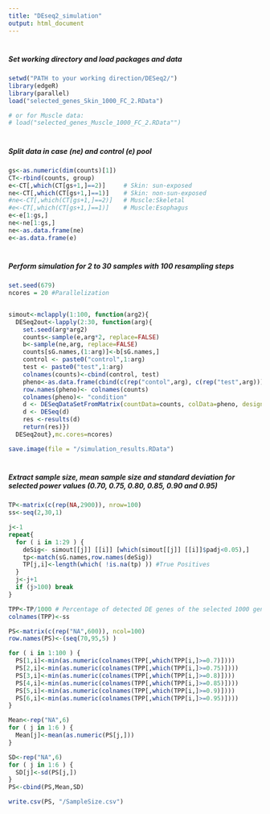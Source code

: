 ---
title: "DEseq2_simulation"
output: html_document
---
#
#
##### Set working directory and load packages and data
```{r, echo=TRUE, results = "asis", warning = FALSE, message = FALSE, eval=FALSE} 
setwd("PATH to your working direction/DESeq2/")
library(edgeR)
library(parallel)
load("selected_genes_Skin_1000_FC_2.RData")

# or for Muscle data:
# load("selected_genes_Muscle_1000_FC_2.RData"")
```

#
##### Split data in case (ne) and control (e) pool
```{r, echo=TRUE, results = "asis", warning = FALSE, message = FALSE, eval=FALSE} 
gs<-as.numeric(dim(counts)[1])
CT<-rbind(counts, group)
e<-CT[,which(CT[gs+1,]==2)]     # Skin: sun-exposed      
ne<-CT[,which(CT[gs+1,]==1)]    # Skin: non-sun-exposed   
#ne<-CT[,which(CT[gs+1,]==2)]   # Muscle:Skeletal
#e<-CT[,which(CT[gs+1,]==1)]    # Muscle:Esophagus
e<-e[1:gs,]
ne<-ne[1:gs,]
ne<-as.data.frame(ne)
e<-as.data.frame(e)
```

#
##### Perform simulation for 2 to 30 samples with 100 resampling steps
```{r, echo=TRUE, results = "asis", warning = FALSE, message = FALSE, eval=FALSE} 
set.seed(679)
ncores = 20 #Parallelization


simout<-mclapply(1:100, function(arg2){
  DESeq2out<-lapply(2:30, function(arg){
    set.seed(arg*arg2)
    counts<-sample(e,arg*2, replace=FALSE)
    b<-sample(ne,arg, replace=FALSE)
    counts[sG.names,(1:arg)]<-b[sG.names,]
    control <- paste0("control",1:arg)
    test <- paste0("test",1:arg)
    colnames(counts)<-cbind(control, test)
    pheno<-as.data.frame(cbind(c(rep("contol",arg), c(rep("test",arg)))))
    row.names(pheno)<- colnames(counts)
    colnames(pheno)<- "condition"
    d <- DESeqDataSetFromMatrix(countData=counts, colData=pheno, design = ~ condition )
    d <- DESeq(d)
    res <-results(d)
    return(res)})
  DESeq2out},mc.cores=ncores)

save.image(file = "/simulation_results.RData")
```

#
##### Extract sample size, mean sample size and standard deviation for selected power values (0.70, 0.75, 0.80, 0.85, 0.90 and 0.95)
```{r, echo=TRUE, results = "asis", warning = FALSE, message = FALSE, eval=FALSE} 
TP<-matrix(c(rep(NA,2900)), nrow=100)
ss<-seq(2,30,1)

j<-1
repeat{
  for ( i in 1:29 ) {
    deSig<- simout[[j]] [[i]] [which(simout[[j]] [[i]]$padj<0.05),]
    tp<-match(sG.names,row.names(deSig))
    TP[j,i]<-length(which( !is.na(tp) )) #True Positives
  }
  j<-j+1
  if (j>100) break
}

TPP<-TP/1000 # Percentage of detected DE genes of the selected 1000 genes
colnames(TPP)<-ss

PS<-matrix(c(rep("NA",600)), ncol=100)
row.names(PS)<-(seq(70,95,5) )

for ( i in 1:100 ) {
  PS[1,i]<-min(as.numeric(colnames(TPP[,which(TPP[i,]>=0.7)])))
  PS[2,i]<-min(as.numeric(colnames(TPP[,which(TPP[i,]>=0.75)])))
  PS[3,i]<-min(as.numeric(colnames(TPP[,which(TPP[i,]>=0.8)])))
  PS[4,i]<-min(as.numeric(colnames(TPP[,which(TPP[i,]>=0.85)])))
  PS[5,i]<-min(as.numeric(colnames(TPP[,which(TPP[i,]>=0.9)])))
  PS[6,i]<-min(as.numeric(colnames(TPP[,which(TPP[i,]>=0.95)])))
}

Mean<-rep("NA",6)
for ( j in 1:6 ) {
  Mean[j]<-mean(as.numeric(PS[j,]))
}

SD<-rep("NA",6)
for ( j in 1:6 ) {
  SD[j]<-sd(PS[j,])
}
PS<-cbind(PS,Mean,SD)

write.csv(PS, "/SampleSize.csv")
```